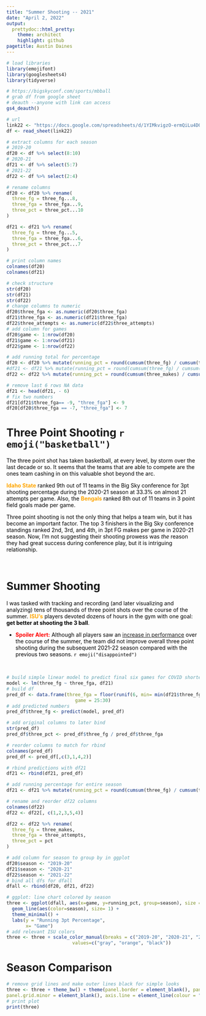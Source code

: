 ```yaml
---
title: "Summer Shooting -- 2021"
date: "April 2, 2022"
output: 
  prettydoc::html_pretty:
    theme: architect
    highlight: github
pagetitle: Austin Daines
---
```


```r
# load libraries
library(emojifont)
library(googlesheets4)
library(tidyverse)
```


```r
# https://bigskyconf.com/sports/mbball
# grab df from google sheet
# deauth --anyone with link can access
gs4_deauth()

# url
link22 <- "https://docs.google.com/spreadsheets/d/1YIMkvigzO-ermQiLu4DOTsW9U7ThaW4fXV9Dc0uRYZs/edit#gid=0"
df <- read_sheet(link22)
```

```r
# extract columns for each season
# 2019-20
df20 <- df %>% select(8:10)
# 2020-21
df21 <- df %>% select(5:7)
# 2021-22
df22 <- df %>% select(2:4)
```


```r
# rename columns
df20 <- df20 %>% rename(
  three_fg = three_fg...8,
  three_fga = three_fga...9,
  three_pct = three_pct...10
)

df21 <- df21 %>% rename(
  three_fg = three_fg...5,
  three_fga = three_fga...6,
  three_pct = three_pct...7
)

# print column names
colnames(df20)
colnames(df21)
```


```r
# check structure
str(df20)
str(df21)
str(df22)
# change columns to numeric 
df20$three_fga <- as.numeric(df20$three_fga)
df21$three_fga <- as.numeric(df21$three_fga)
df22$three_attempts <- as.numeric(df22$three_attempts)
# add column for games
df20$game <- 1:nrow(df20)
df21$game <- 1:nrow(df21)
df22$game <- 1:nrow(df22)

# add running total for percentage
df20 <- df20 %>% mutate(running_pct = round(cumsum(three_fg) / cumsum(three_fga), 3) * 100)
#df21 <- df21 %>% mutate(running_pct = round(cumsum(three_fg) / cumsum(three_fga), 3) * 100)
df22 <- df22 %>% mutate(running_pct = round(cumsum(three_makes) / cumsum(three_attempts), 3) * 100)
```


```r
# remove last 6 rows NA data
df21 <- head(df21, - 6)
# fix two numbers
df21[df21$three_fga== -9, "three_fga"] <- 9
df20[df20$three_fga == -7, "three_fga"] <- 7
```


# Three Point Shooting `r emoji("basketball")`

<span style="color:black"> The three point shot has taken basketball, at every level, by storm over the last decade or so. It seems that the teams that are able to compete are the ones team cashing in on this valuable shot beyond the arc.  </span> 

<span style="color:orange"> **Idaho State** </span> <span style="color:black"> ranked 9th out of 11 teams in the Big Sky conference for 3pt shooting percentage during the 2020-21 season at 33.3% on almost 21 attempts per game. Also, the <span style="color:orange"> **Bengals** </span> ranked 8th out of 11 teams in 3 point field goals made per game. </span>

<span style="color:black"> Three point shooting is not the only thing that helps a team win, but it has become an important factor. The top 3 finishers in the Big Sky conference standings ranked 2nd, 3rd, and 4th, in 3pt FG makes per game in 2020-21 season. Now, I'm not suggesting their shooting prowess was *the* reason they had great success during conference play, but it is intriguing relationship. </span>


<br>

# Summer Shooting

<span style="color:black"> I was tasked with tracking and recording (and later visualizing and analyzing) tens of thousands of three point shots over the course of the summer. <span style="color:orange"> **ISU's** </span> players devoted dozens of hours in the gym with one goal: **get better at shooting the 3 ball**. </span> 

* <span style="color:red"> **Spoiler Alert:** </span> <span style="color:black"> Although all players saw an [increase in performance](https://daisydaines.github.io/isu_mbb/summer_charts/) over the course of the summer, the team did not improve overall three point shooting during the subsequent 2021-22 season compared with the previous two seasons. `r emoji("disappointed")`</span>

<br>


```r
# build simple linear model to predict final six games for COVID shortened season
model <- lm(three_fg ~ three_fga, df21)
# build df
pred_df <- data.frame(three_fga = floor(runif(6, min= min(df21$three_fga), max= max(df21$three_fga))), 
                         game = 25:30)
# add predicted numbers
pred_df$three_fg <- predict(model, pred_df)
```



```r
# add original columns to later bind
str(pred_df)
pred_df$three_pct <- pred_df$three_fg / pred_df$three_fga
```


```r
# reorder columns to match for rbind
colnames(pred_df)
pred_df <- pred_df[,c(3,1,4,2)]
```


```r
# rbind predictions with df21
df21 <- rbind(df21, pred_df)
```


```r
# add running percentage for entire season 
df21 <- df21 %>% mutate(running_pct = round(cumsum(three_fg) / cumsum(three_fga), 3) * 100)
```


```r
# rename and reorder df22 columns
colnames(df22)
df22 <- df22[, c(1,2,3,5,4)]

df22 <- df22 %>% rename(
  three_fg = three_makes,
  three_fga = three_attempts,
  three_pct = pct
)
```


```r
# add column for season to group by in ggplot
df20$season <- "2019-20"
df21$season <- "2020-21"
df22$season <- "2021-22"
# bind all dfs for dfall
dfall <- rbind(df20, df21, df22)
```



```r
# ggplot: line chart colored by season
three <- ggplot(dfall, aes(x=game, y=running_pct, group=season), size = 1.5) +
  geom_line(aes(color=season), size= 1) + 
  theme_minimal() + 
  labs(y = "Running 3pt Percentage", 
       x= "Game")
# add relevant ISU colors
three <- three + scale_color_manual(breaks = c("2019-20", "2020-21", "2021-22"),
                        values=c("gray", "orange", "black"))
```


# Season Comparison

```r
# remove grid lines and make outer lines black for simple looks
three <- three + theme_bw() + theme(panel.border = element_blank(), panel.grid.major = element_blank(),
panel.grid.minor = element_blank(), axis.line = element_line(colour = "black"))
# print plot
print(three)
```


